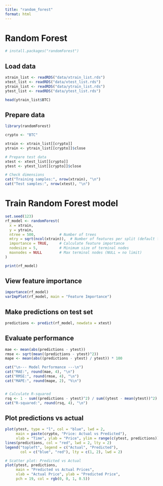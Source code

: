 ```yaml
---
title: "random_forest"
format: html
---
```


# Random Forest

```r
# install.packages("randomForest")
```

## Load data
```r
xtrain_list <- readRDS("data/xtrain_list.rds")
xtest_list <- readRDS("data/xtest_list.rds")
ytrain_list <- readRDS("data/ytrain_list.rds")
ytest_list <- readRDS("data/ytest_list.rds")

head(ytrain_list$BTC)
```


## Prepare data
```r
library(randomForest)

crypto <- "BTC"

xtrain <- xtrain_list[[crypto]]
ytrain <- ytrain_list[[crypto]]$close

# Prepare test data
xtest <- xtest_list[[crypto]]
ytest <- ytest_list[[crypto]]$close

# Check dimensions
cat("Training samples:", nrow(xtrain), "\n")
cat("Test samples:", nrow(xtest), "\n")
```


# Train Random Forest model
```r
set.seed(123)
rf_model <- randomForest(
  x = xtrain,
  y = ytrain,
  ntree = 500,           # Number of trees
  mtry = sqrt(ncol(xtrain)),  # Number of features per split (default for regression)
  importance = TRUE,     # Calculate feature importance
  nodesize = 5,          # Minimum size of terminal nodes
  maxnodes = NULL        # Max terminal nodes (NULL = no limit)
)

print(rf_model)
```


## View feature importance
```r
importance(rf_model)
varImpPlot(rf_model, main = "Feature Importance")
```


## Make predictions on test set
```r
predictions <- predict(rf_model, newdata = xtest)
```


## Evaluate performance
```r
mae <- mean(abs(predictions - ytest))
rmse <- sqrt(mean((predictions - ytest)^2))
mape <- mean(abs((predictions - ytest) / ytest)) * 100

cat("\n--- Model Performance ---\n")
cat("MAE:", round(mae, 4), "\n")
cat("RMSE:", round(rmse, 4), "\n")
cat("MAPE:", round(mape, 2), "%\n")


# Calculate R-squared
rsq <- 1 - sum((predictions - ytest)^2) / sum((ytest - mean(ytest))^2)
cat("R-squared:", round(rsq, 4), "\n")
```


## Plot predictions vs actual
```r
plot(ytest, type = "l", col = "blue", lwd = 2, 
     main = paste(crypto, "Price: Actual vs Predicted"),
     xlab = "Time", ylab = "Price", ylim = range(c(ytest, predictions)))
lines(predictions, col = "red", lwd = 2, lty = 2)
legend("topleft", legend = c("Actual", "Predicted"), 
       col = c("blue", "red"), lty = c(1, 2), lwd = 2)

# Scatter plot: Predicted vs Actual
plot(ytest, predictions, 
     main = "Predicted vs Actual Prices",
     xlab = "Actual Price", ylab = "Predicted Price",
     pch = 19, col = rgb(0, 0, 1, 0.5))
```
